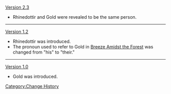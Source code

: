 [[Version 2.3]]
* Rhinedottir and Gold were revealed to be the same person.
----
[[Version 1.2]]
* Rhinedottir was introduced.
* The pronoun used to refer to Gold in [[Breeze Amidst the Forest]] was changed from "his" to "their."
----
[[Version 1.0]]
* Gold was introduced.
<noinclude>[[Category:Change History]]</noinclude>